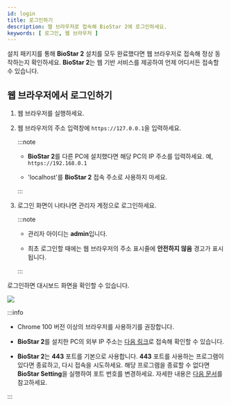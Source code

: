 ```yaml
---
id: login
title: 로그인하기
description: 웹 브라우저로 접속해 BioStar 2에 로그인하세요.
keywords: [ 로그인, 웹 브라우저 ]
---
```


설치 패키지를 통해 **BioStar 2** 설치를 모두 완료했다면 웹 브라우저로 접속해 정상 동작하는지 확인하세요. **BioStar 2**는 웹 기반 서비스를 제공하여 언제 어디서든 접속할 수 있습니다.

## 웹 브라우저에서 로그인하기

1. 웹 브라우저를 실행하세요.

1. 웹 브라우저의 주소 입력창에 `https://127.0.0.1`을 입력하세요.

    :::note

    * **BioStar 2**를 다른 PC에 설치했다면 해당 PC의 IP 주소를 입력하세요. 예, `https://192.168.0.1`

    * 'localhost'를 **BioStar 2** 접속 주소로 사용하지 마세요.

    :::

1. 로그인 화면이 나타나면 관리자 계정으로 로그인하세요.

    :::note

    * 관리자 아이디는 **admin**입니다. 

    * 최초 로그인할 때에는 웹 브라우저의 주소 표시줄에 **안전하지 않음** 경고가 표시됩니다.

    :::

로그인하면 대시보드 화면을 확인할 수 있습니다.

<Image src='/img/login-dashboard.png' />

:::info

* Chrome 100 버전 이상의 브라우저를 사용하기를 권장합니다.

* **BioStar 2**를 설치한 PC의 외부 IP 주소는 [다음 링크](https://whatismyipaddress.com/)로 접속해 확인할 수 있습니다.

* **BioStar 2**는 **443** 포트를 기본으로 사용합니다. **443** 포트를 사용하는 프로그램이 있다면 종료하고, 다시 접속을 시도하세요. 해당 프로그램을 종료할 수 없다면 **BioStar Setting**을 실행하여 포트 번호를 변경하세요. 자세한 내용은 [다음 문서](change-port)를 참고하세요.

:::